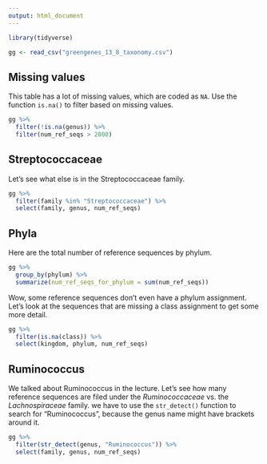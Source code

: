 ```yaml
---
output: html_document
---
```


```r
library(tidyverse)
```

```r
gg <- read_csv("greengenes_13_8_taxonomy.csv")
```

## Missing values

This table has a lot of missing values, which are coded as `NA`. Use the
function `is.na()` to filter based on missing values.

```r
gg %>%
  filter(!is.na(genus)) %>%
  filter(num_ref_seqs > 2000)
```

## Streptococcaceae

Let's see what else is in the Streptococcaceae family.

```r
gg %>%
  filter(family %in% "Streptococcaceae") %>%
  select(family, genus, num_ref_seqs)
```

## Phyla

Here are the total number of reference sequences by phylum.

```r
gg %>%
  group_by(phylum) %>%
  summarize(num_ref_seqs_for_phylum = sum(num_ref_seqs))
```

Wow, some reference sequences don't even have a phylum assignment. Let's look at the sequences that are missing a class assignment to get some more detail.

```r
gg %>%
  filter(is.na(class)) %>%
  select(kingdom, phylum, num_ref_seqs)
```

## Ruminococcus

We talked about Ruminococcus in the lecture. Let's see how many reference
sequences are filed under the *Ruminococcaceae* vs. the *Lachnospiraceae*
family. we have to use the `str_detect()` function to search for
"Ruminococcus", because the genus name might have brackets around it.

```r
gg %>%
  filter(str_detect(genus, "Ruminococcus")) %>%
  select(family, genus, num_ref_seqs)
```

